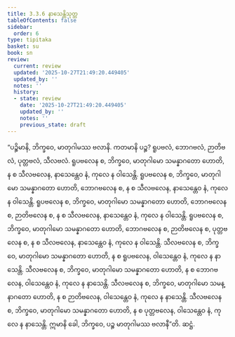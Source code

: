 ```yaml
---
title: 3.3.6 နာသေန္တိသုတ္တ
tableOfContents: false
sidebar:
  order: 6
type: tipitaka
basket: su
book: sn
review:
  current: review
  updated: '2025-10-27T21:49:20.449405'
  updated_by: ''
  notes: ''
  history:
  - state: review
    date: '2025-10-27T21:49:20.449405'
    updated_by: ''
    notes: ''
    previous_state: draft
---
```



<ReviewStatus review={frontmatter.review} showDetails={true} />

<HypothesisAnnotation frontmatter={frontmatter} />

<DynamicBreadcrumb />

<Division number="309" book="sn" e="ch" v="18" p="324">

<Paragraph number="1309" book="sn">
“ပဉ္စိမာနိ, ဘိက္ခဝေ, မာတုဂါမဿ ဗလာနိ. ကတမာနိ ပဉ္စ? ရူပဗလံ, ဘောဂဗလံ, ဉာတိဗလံ, ပုတ္တဗလံ, သီလဗလံ. ရူပဗလေန စ, ဘိက္ခဝေ, မာတုဂါမော သမန္နာဂတော ဟောတိ, န စ သီလဗလေန, နာသေန္တေဝ နံ, ကုလေ န ဝါသေန္တိ. ရူပဗလေန စ, ဘိက္ခဝေ, မာတုဂါမော သမန္နာဂတော ဟောတိ, ဘောဂဗလေန စ, န စ သီလဗလေန, နာသေန္တေဝ နံ, ကုလေ န ဝါသေန္တိ. ရူပဗလေန စ, ဘိက္ခဝေ, မာတုဂါမော သမန္နာဂတော ဟောတိ, ဘောဂဗလေန စ, ဉာတိဗလေန စ, န စ သီလဗလေန, နာသေန္တေဝ နံ, ကုလေ န ဝါသေန္တိ. ရူပဗလေန စ, ဘိက္ခဝေ, မာတုဂါမော သမန္နာဂတော ဟောတိ, ဘောဂဗလေန စ, ဉာတိဗလေန စ, ပုတ္တဗလေန စ, န စ သီလဗလေန, နာသေန္တေဝ နံ, ကုလေ န ဝါသေန္တိ. သီလဗလေန စ, ဘိက္ခဝေ, မာတုဂါမော သမန္နာဂတော ဟောတိ, န စ ရူပဗလေန, ဝါသေန္တေဝ နံ, ကုလေ န နာသေန္တိ. သီလဗလေန စ, ဘိက္ခဝေ, မာတုဂါမော သမန္နာဂတော ဟောတိ, န စ ဘောဂဗလေန, ဝါသေန္တေဝ နံ, ကုလေ န နာသေန္တိ. သီလဗလေန စ, ဘိက္ခဝေ, မာတုဂါမော သမန္နာဂတော ဟောတိ, န စ ဉာတိဗလေန, ဝါသေန္တေဝ နံ, ကုလေ န နာသေန္တိ. သီလဗလေန စ, ဘိက္ခဝေ, မာတုဂါမော သမန္နာဂတော ဟောတိ, န စ ပုတ္တဗလေန, ဝါသေန္တေဝ နံ, ကုလေ န နာသေန္တိ. ဣမာနိ ခေါ, ဘိက္ခဝေ, ပဉ္စ မာတုဂါမဿ ဗလာနီ”တိ.

</Paragraph>
</Division>

<Paragraph number="1310" type="center" book="sn">
ဆဋ္ဌံ.
</Paragraph>